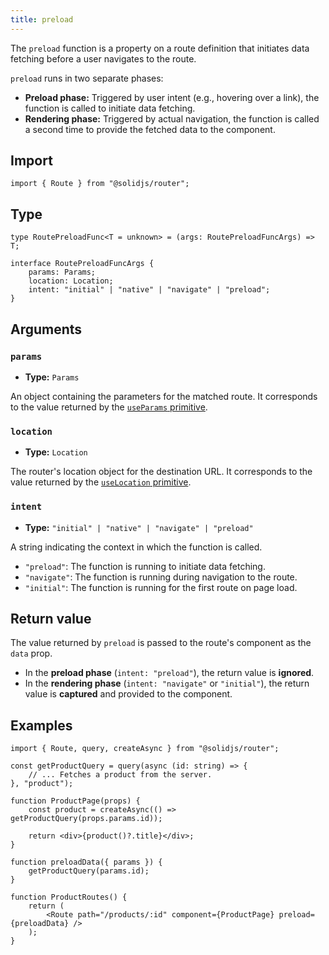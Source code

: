 ```yaml
---
title: preload
---
```


The `preload` function is a property on a route definition that initiates data fetching before a user navigates to the route.

`preload` runs in two separate phases:

- **Preload phase:**
  Triggered by user intent (e.g., hovering over a link), the function is called to initiate data fetching.
- **Rendering phase:**
  Triggered by actual navigation, the function is called a second time to provide the fetched data to the component.

## Import

```tsx
import { Route } from "@solidjs/router";
```

## Type

```tsx
type RoutePreloadFunc<T = unknown> = (args: RoutePreloadFuncArgs) => T;

interface RoutePreloadFuncArgs {
	params: Params;
	location: Location;
	intent: "initial" | "native" | "navigate" | "preload";
}
```

## Arguments

### `params`

- **Type:** `Params`

An object containing the parameters for the matched route.
It corresponds to the value returned by the [`useParams` primitive](/solid-router/reference/primitives/use-params).

### `location`

- **Type:** `Location`

The router's location object for the destination URL.
It corresponds to the value returned by the [`useLocation` primitive](/solid-router/reference/primitives/use-location).

### `intent`

- **Type:** `"initial" | "native" | "navigate" | "preload"`

A string indicating the context in which the function is called.

- `"preload"`:
  The function is running to initiate data fetching.
- `"navigate"`:
  The function is running during navigation to the route.
- `"initial"`:
  The function is running for the first route on page load.

## Return value

The value returned by `preload` is passed to the route's component as the `data` prop.

- In the **preload phase** (`intent: "preload"`), the return value is **ignored**.
- In the **rendering phase** (`intent: "navigate"` or `"initial"`), the return value is **captured** and provided to the component.

## Examples

```tsx
import { Route, query, createAsync } from "@solidjs/router";

const getProductQuery = query(async (id: string) => {
	// ... Fetches a product from the server.
}, "product");

function ProductPage(props) {
	const product = createAsync(() => getProductQuery(props.params.id));

	return <div>{product()?.title}</div>;
}

function preloadData({ params }) {
	getProductQuery(params.id);
}

function ProductRoutes() {
	return (
		<Route path="/products/:id" component={ProductPage} preload={preloadData} />
	);
}
```
